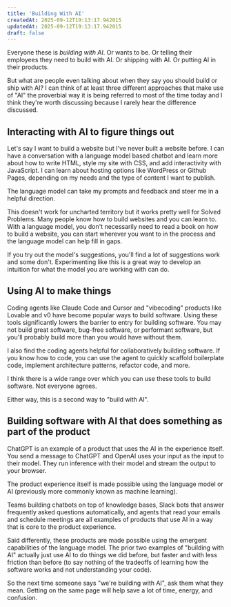 ```yaml
---
title: 'Building With AI'
createdAt: 2025-09-12T19:13:17.942015
updatedAt: 2025-09-12T19:13:17.942015
draft: false
---
```


Everyone these is _building with AI_. Or wants to be. Or telling their employees they need to build with AI. Or shipping with AI. Or putting AI in their products.

But what are people even talking about when they say you should build or ship with AI? I can think of at least three different approaches that make use of "AI" the proverbial way it is being referred to most of the time today and I think they're worth discussing because I rarely hear the difference discussed.

## Interacting with AI to figure things out

Let's say I want to build a website but I've never built a website before.
I can have a conversation with a language model based chatbot and learn more about how to write HTML, style my site with CSS, and add interactivity with JavaScript.
I can learn about hosting options like WordPress or Github Pages, depending on my needs and the type of content I want to publish.

The language model can take my prompts and feedback and steer me in a helpful direction.

This doesn't work for uncharted territory but it works pretty well for Solved Problems.
Many people know how to build websites and you can learn to.
With a language model, you don't necessarily need to read a book on how to build a website, you can start wherever you want to in the process and the language model can help fill in gaps.

If you try out the model's suggestions, you'll find a lot of suggestions work and some don't.
Experimenting like this is a great way to develop an intuition for what the model you are working with can do.

## Using AI to make things

Coding agents like Claude Code and Cursor and "vibecoding" products like Lovable and v0 have become popular ways to build software.
Using these tools significantly lowers the barrier to entry for building software.
You may not build great software, bug-free software, or performant software, but you'll probably build more than you would have without them.

I also find the coding agents helpful for collaboratively building software.
If you know how to code, you can use the agent to quickly scaffold boilerplate code, implement architecture patterns, refactor code, and more.

I think there is a wide range over which you can use these tools to build software.
Not everyone agrees.

Either way, this is a second way to "build with AI".

## Building software with AI that does something as part of the product

ChatGPT is an example of a product that uses the AI in the experience itself.
You send a message to ChatGPT and OpenAI uses your input as the input to their model.
They run inference with their model and stream the output to your browser.

The product experience itself is made possible using the language model or AI (previously more commonly known as machine learning).

Teams building chatbots on top of knowledge bases, Slack bots that answer frequently asked questions automatically, and agents that read your emails and schedule meetings are all examples of products that use AI in a way that is core to the product experience.

Said differently, these products are made possible using the emergent capabilities of the language model.
The prior two examples of "building with AI" actually just use AI to do things we did before, but faster and with less friction than before (to say nothing of the tradeoffs of learning how the software works and not understanding your code).

So the next time someone says "we're building with AI", ask them what they mean.
Getting on the same page will help save a lot of time, energy, and confusion.
